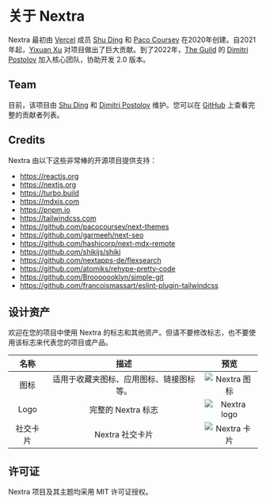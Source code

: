 # 关于 Nextra

Nextra 最初由 [Vercel](https://vercel.com) 成员 [Shu Ding](https://twitter.com/shuding_) 和 [Paco Coursey](https://twitter.com/pacocoursey) 在2020年创建。自2021年起，[Yixuan Xu](https://twitter.com/yixuanxu94) 对项目做出了巨大贡献。到了2022年，[The Guild](https://the-guild.dev) 的 [Dimitri Postolov](https://twitter.com/dimaMachina_) 加入核心团队，协助开发 2.0 版本。

## Team

目前，该项目由 [Shu Ding](https://twitter.com/shuding_) 和 [Dimitri Postolov](https://twitter.com/dimaMachina_) 维护。您可以在 [GitHub](https://github.com/shuding/nextra/graphs/contributors) 上查看完整的贡献者列表。

## Credits

Nextra 由以下这些非常棒的开源项目提供支持：

- https://reactjs.org
- https://nextjs.org
- https://turbo.build
- https://mdxjs.com
- https://pnpm.io
- https://tailwindcss.com
- https://github.com/pacocoursey/next-themes
- https://github.com/garmeeh/next-seo
- https://github.com/hashicorp/next-mdx-remote
- https://github.com/shikijs/shiki
- https://github.com/nextapps-de/flexsearch
- https://github.com/atomiks/rehype-pretty-code
- https://github.com/Brooooooklyn/simple-git
- https://github.com/francoismassart/eslint-plugin-tailwindcss

## 设计资产

欢迎在您的项目中使用 Nextra 的标志和其他资产。但请不要修改标志，也不要使用该标志来代表您的项目或产品。

|    名称     |                   描述                    |           预览            |
| :---------: | :----------------------------------------------: | :--------------------------: |
|    图标     | 适用于收藏夹图标、应用图标、链接图标等。 | ![Nextra 图标](/favicon.svg) |
|    Logo     |                 完整的 Nextra 标志                 |  ![Nextra logo](/logo.svg)   |
|   社交卡片   |              Nextra 社交卡片              |   ![Nextra 卡片](/og.jpeg)   |

## 许可证

Nextra 项目及其主题均采用 MIT 许可证授权。
